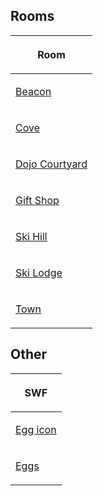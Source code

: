 

==Rooms==
{|class="wikitable" style="margin: 1em auto;"
!Room
|-
|[[Media:RoomsBeacon-EasterEggHunt2009.swf|Beacon]]
|-
|[[Media:RoomsCove-EasterEggHunt2009.swf|Cove]]
|-
|[[Media:RoomsDojoext-EasterEggHunt2009.swf|Dojo Courtyard]]
|-
|[[Media:RoomsShop-EasterEggHunt2009.swf|Gift Shop]]
|-
|[[Media:RoomsMtn-EasterEggHunt2009.swf|Ski Hill]]
|-
|[[Media:RoomsLodge-EasterEggHunt2009.swf|Ski Lodge]]
|-
|[[Media:RoomsTown-Easter2009.swf|Town]]
|}

==Other==
{|class="wikitable" style="margin: 1em auto;"
!SWF
|-
|[[Media:EggIcon-EasterEggHunt2009.swf|Egg icon]]
|-
|[[Media:Eggs-EasterEggHunt2009.swf|Eggs]]
|}

{{Events}}